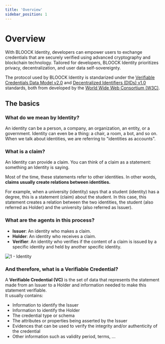 ```yaml
---
title: 'Overview'
sidebar_position: 1
---
```


# Overview

With BLOOCK Identity, developers can empower users to exchange credentials that are securely verified using advanced cryptography and blockchain technology. Tailored for developers, BLOOCK Identity prioritizes privacy, decentralization, and user data self-sovereignty.

The protocol used by BLOOCK Identity is standarized under the [Verifiable Credentials Data Model v2.0](https://www.w3.org/TR/vc-data-model-2.0/) and [Decentralized Identifiers (DIDs) v1.0](https://www.w3.org/TR/did-core/) standards, both from developed by the [World Wide Web Consortium (W3C)](https://www.w3.org/).

## The basics

### What do we mean by Identity?
An identity can be a person, a company, an organization, an entity, or a government. Identity can even be a thing: a chair, a room, a bot, and so on. When we talk about identities, we are referring to "identities as accounts".

### What is a claim?
An Identity can provide a claim. You can think of a claim as a statement: something an Identity is saying.

Most of the time, these statements refer to other identities. In other words, **claims usually create relations between identities.**

For example, when a university (identity) says that a student (identity) has a degree, this is a statement (claim) about the student. In this case, this statement creates a relation between the two identities, the student (also referred as Holder) and the university (also referred as Issuer).

### What are the agents in this process?
- **Issuer**: An identity who makes a claim.
- **Holder**: An identity who receives a claim.
- **Verifier**: An identity who verifies if the content of a claim is issued by a specific identity and held by another specific identity.

![1 - Identity](/static/docs/guides/identity/1-identity.png)

### And therefore, what is a Verifiable Credential?
A **Verifiable Credential (VC)** is the set of data that represents the statement made from an Issuer to a Holder and information needed to make this statement verifiable.  
It usually contains:

-   Information to identify the Issuer
-   Information to identify the Holder
-   The credential type or schema
-   The attributes or properties being asserted by the Issuer
-   Evidences that can be used to verify the integrity and/or authenticity of the credential
-   Other information such as validity period, terms, ...